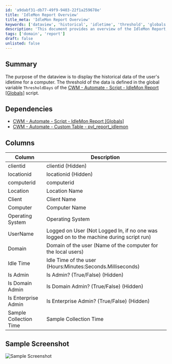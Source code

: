 ```yaml
---
id: 'a9dabf31-db77-49f9-9403-22f1a259678e'
title: 'IdleMon Report Overview'
title_meta: 'IdleMon Report Overview'
keywords: ['dataview', 'historical', 'idletime', 'threshold', 'globals', 'dependencies', 'columns', 'screenshot']
description: 'This document provides an overview of the IdleMon Report, detailing its purpose, dependencies, and the structure of the data it presents, including user idletime for a computer, along with a sample screenshot for reference.'
tags: ['domain', 'report']
draft: false
unlisted: false
---
```

## Summary

The purpose of the dataview is to display the historical data of the user's idletime for a computer. The threshold of the data is defined in the global variable `ThresholdDays` of the [CWM - Automate - Script - IdleMon Report [Globals]](https://proval.itglue.com/DOC-5078775-12869569) script.

## Dependencies

- [CWM - Automate - Script - IdleMon Report [Globals]](https://proval.itglue.com/DOC-5078775-12869569)
- [CWM - Automate - Custom Table - pvl_report_idlemon](https://proval.itglue.com/DOC-5078775-12869570)

## Columns

| Column               | Description                                                                                                      |
|---------------------|------------------------------------------------------------------------------------------------------------------|
| clientid            | clientid (Hidden)                                                                                               |
| locationid          | locationid (Hidden)                                                                                             |
| computerid          | computerid                                                                                                      |
| Location            | Location Name                                                                                                   |
| Client              | Client Name                                                                                                     |
| Computer            | Computer Name                                                                                                   |
| Operating System     | Operating System                                                                                                |
| UserName            | Logged on User (Not Logged In, if no one was logged on to the machine during script run)                       |
| Domain              | Domain of the user (Name of the computer for the local users)                                                  |
| Idle Time           | Idle Time of the user (Hours:Minutes:Seconds.Milliseconds)                                                    |
| Is Admin            | Is Admin? (True/False) (Hidden)                                                                                |
| Is Domain Admin     | Is Domain Admin? (True/False) (Hidden)                                                                         |
| Is Enterprise Admin  | Is Enterprise Admin? (True/False) (Hidden)                                                                    |
| Sample Collection Time | Sample Collection Time                                                                                        |

## Sample Screenshot

![Sample Screenshot](../../../static/img/IdleMon-Report/image_1.png)












